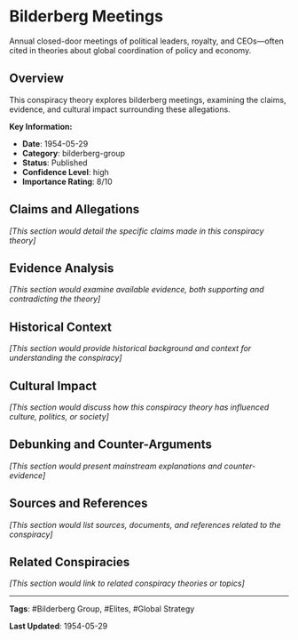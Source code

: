 # Bilderberg Meetings

Annual closed-door meetings of political leaders, royalty, and CEOs—often cited in theories about global coordination of policy and economy.

## Overview

This conspiracy theory explores bilderberg meetings, examining the claims, evidence, and cultural impact surrounding these allegations.

**Key Information:**
- **Date**: 1954-05-29
- **Category**: bilderberg-group
- **Status**: Published
- **Confidence Level**: high
- **Importance Rating**: 8/10

## Claims and Allegations

*[This section would detail the specific claims made in this conspiracy theory]*

## Evidence Analysis

*[This section would examine available evidence, both supporting and contradicting the theory]*

## Historical Context

*[This section would provide historical background and context for understanding the conspiracy]*

## Cultural Impact

*[This section would discuss how this conspiracy theory has influenced culture, politics, or society]*

## Debunking and Counter-Arguments

*[This section would present mainstream explanations and counter-evidence]*

## Sources and References

*[This section would list sources, documents, and references related to the conspiracy]*

## Related Conspiracies

*[This section would link to related conspiracy theories or topics]*

---

**Tags**: #Bilderberg Group, #Elites, #Global Strategy

**Last Updated**: 1954-05-29
